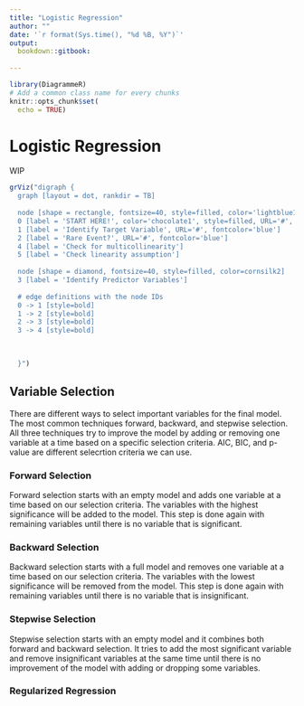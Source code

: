 ```yaml
---
title: "Logistic Regression"
author: ""
date: '`r format(Sys.time(), "%d %B, %Y")`'
output:
  bookdown::gitbook:
      
---
```



```r
library(DiagrammeR)
# Add a common class name for every chunks
knitr::opts_chunk$set(
  echo = TRUE)

```


# Logistic Regression

WIP

```r

grViz("digraph {
  graph [layout = dot, rankdir = TB]
  
  node [shape = rectangle, fontsize=40, style=filled, color='lightblue1']
  0 [label = 'START HERE!', color='chocolate1', style=filled, URL='#', fontcolor='blue']
  1 [label = 'Identify Target Variable', URL='#', fontcolor='blue']
  2 [label = 'Rare Event?', URL='#', fontcolor='blue']
  4 [label = 'Check for multicollinearity']
  5 [label = 'Check linearity assumption']
  
  node [shape = diamond, fontsize=40, style=filled, color=cornsilk2]
  3 [label = 'Identify Predictor Variables']
  
  # edge definitions with the node IDs
  0 -> 1 [style=bold]
  1 -> 2 [style=bold]
  2 -> 3 [style=bold]
  3 -> 4 [style=bold]
  
  

  }")
```

## Variable Selection

There are different ways to select important variables for the final model. The most common techniques forward, backward, and stepwise selection. All three techniques try to improve the model by adding or removing one variable at a time based on a specific selection criteria. AIC, BIC, and p-value are different selecrtion criteria we can use. 

### Forward Selection
Forward selection starts with an empty model and adds one variable at a time based on our selection criteria. The variables with the highest significance will be added to the model. This step is done again with remaining variables until there is no variable that is significant. 

### Backward Selection
Backward selection starts with a full model and removes one variable at a time based on our selection criteria. The variables with the lowest significance will be removed from the model. This step is done again with remaining variables until there is no variable that is insignificant. 

### Stepwise Selection
Stepwise selection starts with an empty model and it combines both forward and backward selection. It tries to add the most significant variable and remove insignificant variables at the same time until there is no improvement of the model with adding or dropping some variables. 

### Regularized Regression



